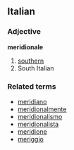 ==Italian==
===Adjective===
'''meridionale'''

# [[southern]]
# South Italian

===Related terms===
*[[meridiano]]
*[[meridionalmente]]
*[[meridionalismo]]
*[[meridionalista]]
*[[meridione]]
*[[meriggio]]